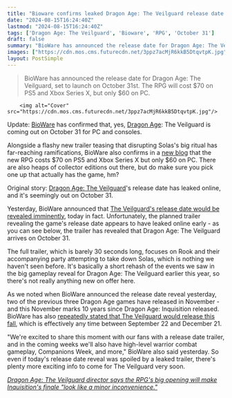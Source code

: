 ```yaml
---
title: "Bioware confirms leaked Dragon Age: The Veilguard release date: the long-awaited RPG launches Halloween 2024"
date: "2024-08-15T16:24:40Z"
lastmod: "2024-08-15T16:24:40Z"
tags: ['Dragon Age: The Veilguard', 'Bioware', 'RPG', 'October 31']
draft: false
summary: "BioWare has announced the release date for Dragon Age: The Veilguard, set to launch on October 31st. The RPG will cost $70 on PS5 and Xbox Series X, but only $60 on PC."
images: ["https://cdn.mos.cms.futurecdn.net/3ppz7acMjR6kkB5DtqvtpK.jpg"]
layout: PostSimple
---
```

> BioWare has announced the release date for Dragon Age: The Veilguard, set to launch on October 31st. The RPG will cost $70 on PS5 and Xbox Series X, but only $60 on PC.


        <img alt="Cover" src="https://cdn.mos.cms.futurecdn.net/3ppz7acMjR6kkB5DtqvtpK.jpg"/>
        
Update: [BioWare](https://www.gamesradar.com/tag/bioware/) has confirmed that, yes, [Dragon Age](https://www.gamesradar.com/tag/dragon-age/): The Veilguard is coming out on October 31 for PC and consoles. 

Alongside a flashy new trailer teasing that disrupting Solas's big ritual has far-reaching ramifications, BioWare also confirms in a [new blog](https://www.ea.com/games/dragon-age/dragon-age-the-veilguard/news/release-date-preorders) that the new RPG costs $70 on PS5 and Xbox Series X but only $60 on PC. There are also heaps of collector editions out there, but do make sure you pick one up that actually has the game, hm?

Original story: [Dragon Age: The Veilguard](https://www.gamesradar.com/dragon-age-4-confirmed-release-date-solas-wishlist-news/)'s release date has leaked online, and it's seemingly out on October 31.

Yesterday, BioWare announced that [The Veilguard's release date would be revealed imminently](https://www.gamesradar.com/games/dragon-age/after-10-long-years-dragon-age-the-veilguard-gets-its-release-date-tomorrow-as-bioware-details-a-roadmap-with-info-on-high-level-combat-and-the-pc-version/), today in fact. Unfortunately, the planned trailer revealing the game's release date appears to have leaked online early - as you can see below, the trailer has revealed that Dragon Age: The Veilguard arrives on October 31.

The full trailer, which is barely 30 seconds long, focuses on Rook and their accompanying party attempting to take down Solas, which is nothing we haven't seen before. It's basically a short rehash of the events we saw in the big gameplay reveal for Dragon Age: The Veilguard earlier this year, so there's not really anything new on offer here.

As we noted when BioWare announced the release date reveal yesterday, two of the previous three Dragon Age games have released in November - and this November marks 10 years since Dragon Age: Inquisition released. BioWare has also [repeatedly stated that The Veilguard would release this fall](https://www.gamesradar.com/games/dragon-age/as-ea-reiterates-dragon-age-the-veilguard-is-set-to-launch-this-fall-bioware-promises-a-release-date-announcement-in-august/), which is effectively any time between September 22 and December 21.

"We're excited to share this moment with our fans with a release date trailer, and in the coming weeks we'll also have high-level warrior combat gameplay, Companions Week, and more," BioWare also said yesterday. So even if today's release date reveal was spoiled by a leaked trailer, there's plenty more exciting info to come for The Veilguard very soon.

[<em>Dragon Age: The Veilguard director says the RPG's big opening will make Inquisition's finale "look like a minor inconvenience."</em>](https://www.gamesradar.com/games/dragon-age/dragon-age-the-veilguard-director-says-the-rpgs-big-opening-will-make-inquisitions-finale-look-like-a-minor-inconvenience/)
        